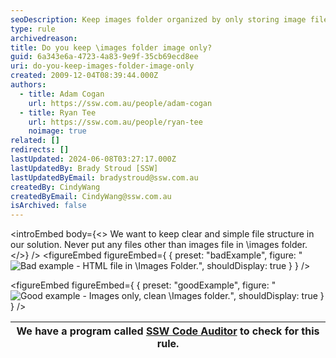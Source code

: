 ```yaml
---
seoDescription: Keep images folder organized by only storing image files, avoiding unnecessary clutter.
type: rule
archivedreason:
title: Do you keep \images folder image only?
guid: 6a343e6a-4723-4a83-9e9f-35cb69ecd8ee
uri: do-you-keep-images-folder-image-only
created: 2009-12-04T08:39:44.000Z
authors:
  - title: Adam Cogan
    url: https://ssw.com.au/people/adam-cogan
  - title: Ryan Tee
    url: https://ssw.com.au/people/ryan-tee
    noimage: true
related: []
redirects: []
lastUpdated: 2024-06-08T03:27:17.000Z
lastUpdatedBy: Brady Stroud [SSW]
lastUpdatedByEmail: bradystroud@ssw.com.au
createdBy: CindyWang
createdByEmail: CindyWang@ssw.com.au
isArchived: false
---
```


<introEmbed
  body={<>
We want to keep clear and simple file structure in our solution. Never put any files other than images file in \images folder.
  </>}
/>
<figureEmbed figureEmbed={ {
  preset: "badExample",
  figure: "![Bad example - HTML file in \\Images Folder.](/uploads/rules/do-you-keep-images-folder-image-only/OnlyImageBad.gif)",
  shouldDisplay: true
} } />


<figureEmbed figureEmbed={ {
  preset: "goodExample",
  figure: "![Good example - Images only, clean \\Images folder.](/uploads/rules/do-you-keep-images-folder-image-only/OnlyImageGood.gif)",
  shouldDisplay: true
} } />


| We have a program called [SSW Code Auditor](http://www.ssw.com.au/ssw/CodeAuditor/Default.aspx) to check for this rule. |
| ----------------------------------------------------------------------------------------------------------------------- |
